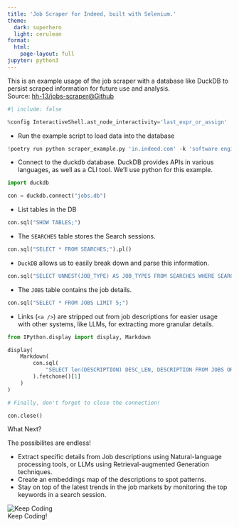 ```yaml
---
title: 'Job Scraper for Indeed, built with Selenium.'
theme:
  dark: superhero
  light: cerulean
format:
  html:
    page-layout: full
jupyter: python3
---
```


This is an example usage of the job scraper with a database like DuckDB to persist scraped information for future use and analysis.\
Source: [hh-13/jobs-scraper@Github](https://github.com/hH-13/jobs-scraper/)

```python
#| include: false

%config InteractiveShell.ast_node_interactivity='last_expr_or_assign'
```

- Run the example script to load data into the database

```python
!poetry run python scraper_example.py 'in.indeed.com' -k 'software engineer' -l 'Remote' -r 4 -n 1 --sort_by_date
```

- Connect to the duckdb database. DuckDB provides APIs in various languages, as well as a CLI tool. We'll use python for this example.

```python
import duckdb

con = duckdb.connect("jobs.db")
```

- List tables in the DB

```python
con.sql("SHOW TABLES;")
```

- The `SEARCHES` table stores the Search sessions.

```python
con.sql("SELECT * FROM SEARCHES;").pl()
```

- `DuckDB` allows us to easily break down and parse this information.

```python
con.sql("SELECT UNNEST(JOB_TYPE) AS JOB_TYPES FROM SEARCHES WHERE SEARCH_ID=1;")
```

- The `JOBS` table contains the job details.

```python
con.sql("SELECT * FROM JOBS LIMIT 5;")
```

- Links (`<a />`) are stripped out from job descriptions for easier usage with other systems, like LLMs, for extracting more granular details. 

```python
from IPython.display import display, Markdown

display(
    Markdown(
        con.sql(
            "SELECT len(DESCRIPTION) DESC_LEN, DESCRIPTION FROM JOBS ORDER BY DESC_LEN LIMIT 1;"
        ).fetchone()[1]
    )
)
```

```python
# Finally, don't forget to close the connection!

con.close()
```

What Next?

The possibilites are endless!

- Extract specific details from Job descriptions using Natural-language processing tools, or LLMs using Retrieval-augmented Generation techniques.
- Create an embeddings map of the descriptions to spot patterns.
- Stay on top of the latest trends in the job markets by monitoring the top keywords in a search session.


![Keep Coding](img/keep_coding.webp)\
Keep Coding!

